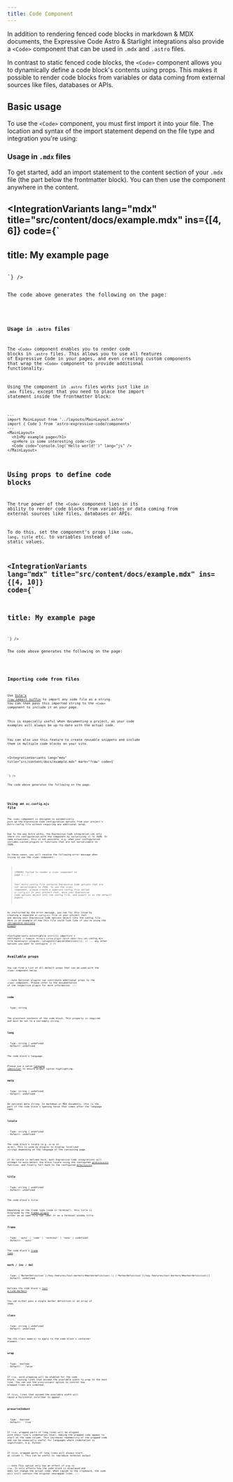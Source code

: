 ```yaml
---
title: Code Component
---
```



In addition to rendering fenced code blocks in markdown & MDX documents, the Expressive Code Astro & Starlight integrations also provide a `<Code>` component that can be used in `.mdx` and `.astro` files.

In contrast to static fenced code blocks, the `<Code>` component allows you to dynamically define a code block's contents using props. This makes it possible to render code blocks from variables or data coming from external sources like files, databases or APIs.

## Basic usage

To use the `<Code>` component, you must first import it into your file. The location and syntax of the import statement depend on the file type and integration you're using:

### Usage in `.mdx` files

To get started, add an import statement to the content section of your `.mdx` file (the part below the frontmatter block). You can then use the component anywhere in the content.

<IntegrationVariants lang="mdx" title="src/content/docs/example.mdx" ins={[4, 6]} code={`
---
title: My example page
---

<Code code="console.log('Hello world!')" lang="js" />
`} />

The code above generates the following on the page:

<Code code="console.log('Hello world!')" lang="js" />

### Usage in `.astro` files

The `<Code>` component enables you to render code blocks in `.astro` files. This allows you to use all features of Expressive Code in your pages, and even creating custom components that wrap the `<Code>` component to provide additional functionality.

Using the component in `.astro` files works just like in `.mdx` files, except that you need to place the import statement inside the frontmatter block:

```astro title="src/pages/index.astro" ins={3, 8}
---
import MainLayout from '../layouts/MainLayout.astro'
import { Code } from 'astro-expressive-code/components'
---
<MainLayout>
  <h1>My example page</h1>
  <p>Here is some interesting code:</p>
  <Code code="console.log('Hello world!')" lang="js" />
</MainLayout>
```

## Using props to define code blocks

The true power of the `<Code>` component lies in its ability to render code blocks from variables or data coming from external sources like files, databases or APIs.

To do this, set the component's props like `code`, `lang`, `title` etc. to variables instead of static values.

<IntegrationVariants lang="mdx" title="src/content/docs/example.mdx" ins={[4, 10]} code={`
---
title: My example page
---


<Code code={exampleCode} lang="js" title={fileName} mark={highlights} />
`} />

The code above generates the following on the page:


<Code code={exampleCode} lang="js" title={fileName} mark={highlights} />

## Importing code from files

Use [Vite's `?raw` import suffix](https://vitejs.dev/guide/assets#importing-asset-as-string) to import any code file as a string. You can then pass this imported string to the `<Code>` component to include it on your page.

This is especially useful when documenting a project, as your code examples will always be up-to-date with the actual code.

You can also use this feature to create reusable snippets and include them in multiple code blocks on your site.

<IntegrationVariants lang="mdx" title="src/content/docs/example.mdx" mark="?raw" code={`

<Code code={importedCode} lang="ts" title="src/env.d.ts" />
`} />

The code above generates the following on the page:


<Code code={importedCode} lang="ts" title="src/env.d.ts" />


## Using an `ec.config.mjs` file

The `<Code>` component is designed to automatically pick up the Expressive Code configuration options from your project's Astro config file without requiring any additional setup.

Due to the way Astro works, the Expressive Code integration can only share its configuration with the component by serializing it to JSON. In some situations, this is not possible, e.g. when your configuration includes custom plugins or functions that are not serializable to JSON.

In these cases, you will receive the following error message when trying to use the `<Code>` component:

> *[ERROR] Failed to render a `<Code>` component on page [...]:*
>
> *Your Astro config file contains Expressive Code options that are not serializable to JSON. To use the `<Code>` component, please create a separate config file called `ec.config.mjs` in your project root, move your Expressive Code options object into the config file, and export it as the default export.*

As instructed by the error message, you can fix this issue by creating a separate `ec.config.mjs` file in your project root and moving your Expressive Code options object into the config file. Here is an example of how this file could look like if you're using the [collapsible sections plugin](/plugins/collapsible-sections/):

<ConfigVariants ecConfigFile ins={[]}
  imports={`
  `}
  settings={`
    // Example: Using a custom plugin (which makes this \`ec.config.mjs\` file necessary)
    plugins: [pluginCollapsibleSections()],
    // ... any other options you want to configure
  `}
/>

## Available props

You can find a list of all default props that can be used with the `<Code>` component below.

:::note
Optional plugins can contribute additional props to the `<Code>` component. Please refer to the documentation of the respective plugin for more information.
:::

### code

<PropertySignature>
- Type: string
</PropertySignature>

The plaintext contents of the code block. This property is required and must be set to a non-empty string.

### lang

<PropertySignature>
- Type: string | undefined
- Default: undefined
</PropertySignature>

The code block's language.

Please use a valid [language identifier](/key-features/syntax-highlighting/#supported-languages) to ensure proper syntax highlighting.

### meta

<PropertySignature>
- Type: string | undefined
- Default: undefined
</PropertySignature>

An optional meta string. In markdown or MDX documents, this is the part of the code block's opening fence that comes after the language name.

### locale

<PropertySignature>
- Type: string | undefined
- Default: undefined
</PropertySignature>

The code block's locale (e.g. `en-US` or `de-DE`). This is used by plugins to display localized strings depending on the language of the containing page.

If no locale is defined here, most Expressive Code integrations will attempt to auto-detect the block locale using the configured [`getBlockLocale`](/reference/configuration/#getblocklocale) function, and finally fall back to the configured [`defaultLocale`](/reference/configuration/#defaultlocale).

### title

<PropertySignature>
- Type: string | undefined
- Default: undefined
</PropertySignature>

The code block's title.

Depending on the frame type (code or terminal), this title is displayed by the [frames plugin](/key-features/frames/) either as an open file tab label or as a terminal window title.

### frame

<PropertySignature>
- Type: `'auto' | 'code' | 'terminal' | 'none' | undefined`
- Default: `'auto'`
</PropertySignature>

The code block's [frame type](https://expressive-code.com/key-features/frames/#overriding-frame-types).

### mark / ins / del

<PropertySignature>
- Type: [`MarkerDefinition`](/key-features/text-markers/#markerdefinition) \| [`MarkerDefinition`](/key-features/text-markers/#markerdefinition)[]
- Default: undefined
</PropertySignature>

Defines the code block's [text & line markers](/key-features/text-markers/).

You can either pass a single marker definition or an array of them.

### class

<PropertySignature>
- Type: string | undefined
- Default: undefined
</PropertySignature>

The CSS class name(s) to apply to the code block's container element.

### wrap

<PropertySignature>
- Type: `boolean`
- Default: ``false``
</PropertySignature>

If `true`, word wrapping will be enabled for the code block, causing lines that exceed the available width to wrap to the next line. You can use the `preserveIndent` option to control how wrapped lines are indented.

If `false`, lines that exceed the available width will cause a horizontal scrollbar to appear.

### preserveIndent

<PropertySignature>
- Type: `boolean`
- Default: ``true``
</PropertySignature>

If `true`, wrapped parts of long lines will be aligned with their line's indentation level, making the wrapped code appear to start at the same column. This increases readability of the wrapped code and can be especially useful for languages where indentation is significant, e.g. Python.

If `false`, wrapped parts of long lines will always start at column 1. This can be useful to reproduce terminal output.

:::note
This option only has an effect if `wrap` is `true`. It only affects how the code block is displayed and does not change the actual code. When copied to the clipboard, the code will still contain the original unwrapped lines.
:::
